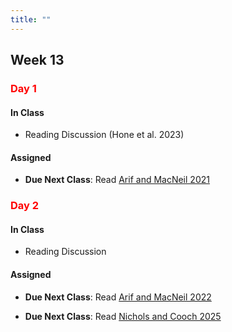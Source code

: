 ```yaml
---
title: ""
---
```


## Week 13

### [Day 1]{style="color:red;"}

#### **In Class**

- Reading Discussion (Hone et al. 2023)


#### **Assigned**

- **Due Next Class**: Read <a href="/readings552/Arif and MacNeil 2021.pdf">Arif and MacNeil 2021 </a>

### [Day 2]{style="color:red;"}

#### **In Class**

- Reading Discussion

#### **Assigned** 

- **Due Next Class**: Read <a href="/readings552/Arif and MacNeil 2022.pdf">Arif and MacNeil 2022 </a>

- **Due Next Class**: Read <a href="/readings552/Nichols and Cooch 2025.pdf">Nichols and Cooch 2025 </a>




